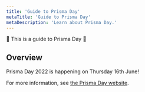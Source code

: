```yaml
---
title: 'Guide to Prisma Day'
metaTitle: 'Guide to Prisma Day'
metaDescription: 'Learn about Prisma Day.'
---
```


<TopBlock>

🎉 This is a guide to Prisma Day 🎉

</TopBlock>

## Overview

Prisma Day 2022 is happening on Thursday 16th June!

For more information, see [the Prisma Day website](https://www.prisma.io/day).
